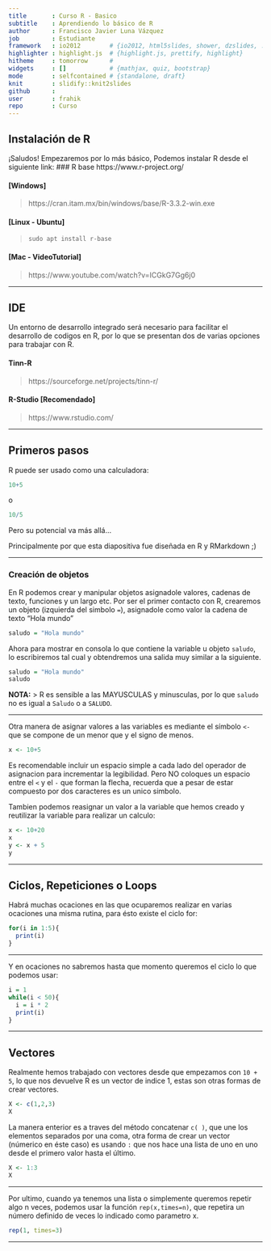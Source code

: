 ```yaml
---
title       : Curso R - Basico
subtitle    : Aprendiendo lo básico de R
author      : Francisco Javier Luna Vázquez
job         : Estudiante
framework   : io2012        # {io2012, html5slides, shower, dzslides, ...}
highlighter : highlight.js  # {highlight.js, prettify, highlight}
hitheme     : tomorrow      # 
widgets     : []            # {mathjax, quiz, bootstrap}
mode        : selfcontained # {standalone, draft}
knit        : slidify::knit2slides
github      :
user        : frahik
repo        : Curso
---
```


## Instalación de R
¡Saludos!
Empezaremos por lo más básico, Podemos instalar R desde el siguiente link:
### R base
https://www.r-project.org/

#### [Windows]
> https://cran.itam.mx/bin/windows/base/R-3.3.2-win.exe

#### [Linux - Ubuntu]
> `sudo apt install r-base`

#### [Mac - VideoTutorial]
> https://www.youtube.com/watch?v=ICGkG7Gg6j0

---

## IDE
Un entorno de desarrollo integrado será necesario para facilitar el desarrollo de codigos en R, por lo que se presentan dos de varias opciones para trabajar con R.

#### Tinn-R
> https://sourceforge.net/projects/tinn-r/

#### R-Studio [Recomendado]
> https://www.rstudio.com/

----

## Primeros pasos
R puede ser usado como una calculadora:
```R
10+5
```
o
```R
10/5
```
Pero su potencial va más allá...

Principalmente por que esta diapositiva fue diseñada en R y RMarkdown ;)

-----

### Creación de objetos

En R podemos crear y manipular objetos asignadole valores, cadenas de texto, funciones y un largo etc.
Por ser el primer contacto con R, crearemos un objeto (izquierda del simbolo `=`), asignadole como valor la cadena de texto "Hola mundo"
```R
saludo = "Hola mundo"
```
Ahora para mostrar en consola lo que contiene la variable u objeto `saludo`, lo escribiremos tal cual y obtendremos una salida muy similar a la siguiente.
```R
saludo = "Hola mundo"
saludo
```

**NOTA:**
> R es sensible a las MAYUSCULAS y minusculas, por lo que `saludo` no es igual a `Saludo` o a `SALUDO`.

---

Otra manera de asignar valores a las variables es mediante el símbolo `<-` que se compone de un menor que y el signo de menos.

```R
x <- 10+5
```

Es recomendable incluir un espacio simple a cada lado del operador de asignacion para incrementar la legibilidad. Pero NO coloques un espacio entre el `<` y el `-` que forman la flecha, recuerda que a pesar de estar compuesto por dos caracteres es un unico simbolo.

Tambien podemos reasignar un valor a la variable que hemos creado y reutilizar la variable para realizar un calculo:
```R
x <- 10+20
x
y <- x + 5
y
```

---

## Ciclos, Repeticiones o Loops

Habrá muchas ocaciones en las que ocuparemos realizar en varias ocaciones una misma rutina, para ésto existe el ciclo for:

```R
for(i in 1:5){
  print(i)
}
```

----

Y en ocaciones no sabremos hasta que momento queremos el ciclo lo que podemos usar:

```R
i = 1
while(i < 50){
  i = i * 2
  print(i)
}
```

---

## Vectores

Realmente hemos trabajado con vectores desde que empezamos con `10 + 5`, lo que nos devuelve R es un vector de indice 1, estas son otras formas de crear vectores.

```R
X <- c(1,2,3)
X
```

La manera enterior es a traves del método concatenar `c( )`, que une los elementos separados por una coma, otra forma de crear un vector (númerico en éste caso) es usando `:` que nos hace una lista de uno en uno desde el primero valor hasta el último.
```R
X <- 1:3
X
```

----

Por ultimo,  cuando ya tenemos una lista o simplemente queremos repetir algo n veces, podemos usar la función `rep(x,times=n)`, que repetira un número definido de veces lo indicado como parametro x.
```R
rep(1, times=3) 
```


----
